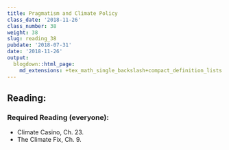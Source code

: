 ```yaml
---
title: Pragmatism and Climate Policy
class_date: '2018-11-26'
class_number: 38
weight: 38
slug: reading_38
pubdate: '2018-07-31'
date: '2018-11-26'
output:
  blogdown::html_page:
    md_extensions: +tex_math_single_backslash+compact_definition_lists
---
```

## Reading:

### Required Reading (everyone):
* Climate Casino, Ch. 23.
* The Climate Fix, Ch. 9.



